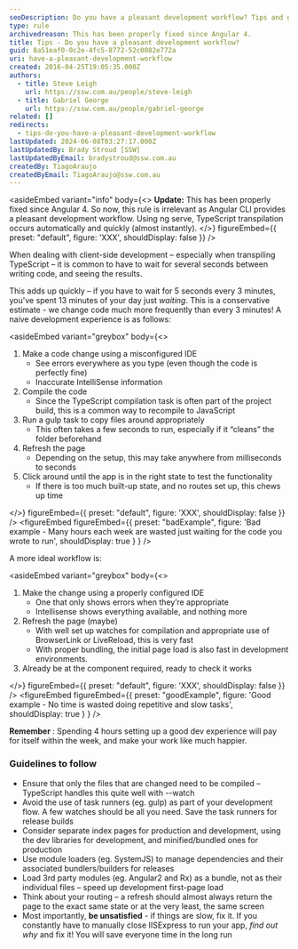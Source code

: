 ```yaml
---
seoDescription: Do you have a pleasant development workflow? Tips and guidelines to ensure efficient coding and reduce waiting time.
type: rule
archivedreason: This has been properly fixed since Angular 4.
title: Tips - Do you have a pleasant development workflow?
guid: 8a51eaf0-0c2e-4fc5-8772-52c0082e772a
uri: have-a-pleasant-development-workflow
created: 2016-04-25T19:05:35.000Z
authors:
  - title: Steve Leigh
    url: https://ssw.com.au/people/steve-leigh
  - title: Gabriel George
    url: https://ssw.com.au/people/gabriel-george
related: []
redirects:
  - tips-do-you-have-a-pleasant-development-workflow
lastUpdated: 2024-06-08T03:27:17.000Z
lastUpdatedBy: Brady Stroud [SSW]
lastUpdatedByEmail: bradystroud@ssw.com.au
createdBy: TiagoAraujo
createdByEmail: TiagoAraujo@ssw.com.au
---
```


<asideEmbed
  variant="info"
  body={<>
    **Update:** This has been properly fixed since Angular 4. So now, this rule is irrelevant as Angular CLI provides a pleasant development workflow. Using ng serve, TypeScript transpilation occurs automatically and quickly (almost instantly).
  </>}
  figureEmbed={{
    preset: "default",
    figure: 'XXX',
    shouldDisplay: false
  }}
/>

When dealing with client-side development – especially when transpiling TypeScript – it is common to have to wait for several seconds between writing code, and seeing the results.

This adds up quickly – if you have to wait for 5 seconds every 3 minutes, you've spent 13 minutes of your day just _waiting_. This is a conservative estimate - we change code much more frequently than every 3 minutes!
A naive development experience is as follows:

<asideEmbed
  variant="greybox"
  body={<>
    
1. Make a code change using a misconfigured IDE
   - See errors everywhere as you type (even though the code is perfectly fine)
   - Inaccurate IntelliSense information
2. Compile the code
   - Since the TypeScript compilation task is often part of the project build, this is a common way to recompile to JavaScript
3. Run a gulp task to copy files around appropriately
   - This often takes a few seconds to run, especially if it “cleans” the folder beforehand
4. Refresh the page
   - Depending on the setup, this may take anywhere from milliseconds to seconds
5. Click around until the app is in the right state to test the functionality
   - If there is too much built-up state, and no routes set up, this chews up time

  </>}
  figureEmbed={{
    preset: "default",
    figure: 'XXX',
    shouldDisplay: false
  }}
/>
<figureEmbed figureEmbed={{
  preset: "badExample",
  figure: 'Bad example - Many hours each week are wasted just waiting for the code you wrote to run',
  shouldDisplay: true
} } />


A more ideal workflow is:

<asideEmbed
  variant="greybox"
  body={<>
    
1. Make the change using a properly configured IDE
   - One that only shows errors when they’re appropriate
   - Intellisense shows everything available, and nothing more
2. Refresh the page (maybe)
   - With well set up watches for compilation and appropriate use of BrowserLink or LiveReload, this is very fast
   - With proper bundling, the initial page load is also fast in development environments.
3. Already be at the component required, ready to check it works

  </>}
  figureEmbed={{
    preset: "default",
    figure: 'XXX',
    shouldDisplay: false
  }}
/>
<figureEmbed figureEmbed={{
  preset: "goodExample",
  figure: 'Good example - No time is wasted doing repetitive and slow tasks',
  shouldDisplay: true
} } />


**Remember** : Spending 4 hours setting up a good dev experience will pay for itself within the week, and make your work like much happier.

### Guidelines to follow

- Ensure that only the files that are changed need to be compiled – TypeScript handles this quite well with --watch
- Avoid the use of task runners (eg. gulp) as part of your development flow. A few watches should be all you need. Save the task runners for release builds
- Consider separate index pages for production and development, using the dev libraries for development, and minified/bundled ones for production
- Use module loaders (eg. SystemJS) to manage dependencies and their associated bundlers/builders for releases
- Load 3rd party modules (eg. Angular2 and Rx) as a bundle, not as their individual files – speed up development first-page load
- Think about your routing – a refresh should almost always return the page to the exact same state or at the very least, the same screen
- Most importantly, **be unsatisfied** - if things are slow, fix it. If you constantly have to manually close IISExpress to run your app, _find out why_ and fix it! You will save everyone time in the long run
